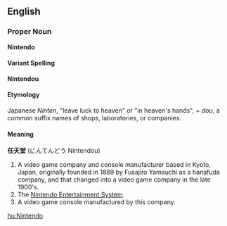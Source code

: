 {{Wikipedia}}
==English==

===Proper Noun===
'''Nintendo''' 
====Variant Spelling====
'''Nintendou'''
====Etymology====

Japanese ''Ninten'', "leave luck to heaven" or "in heaven's hands", + ''dou'', a common suffix names of shops, laboratories, or companies.

====Meaning====

'''任天堂''' (にんてんどう Nintendou)

#A video game company and console manufacturer based in Kyoto, Japan, originally founded in 1889 by Fusajiro Yamauchi as a hanafuda company, and that changed into a video game company in the late 1900's.
#The [[Nintendo Entertainment System]].
#A video game console manufactured by this company.

[[hu:Nintendo]]